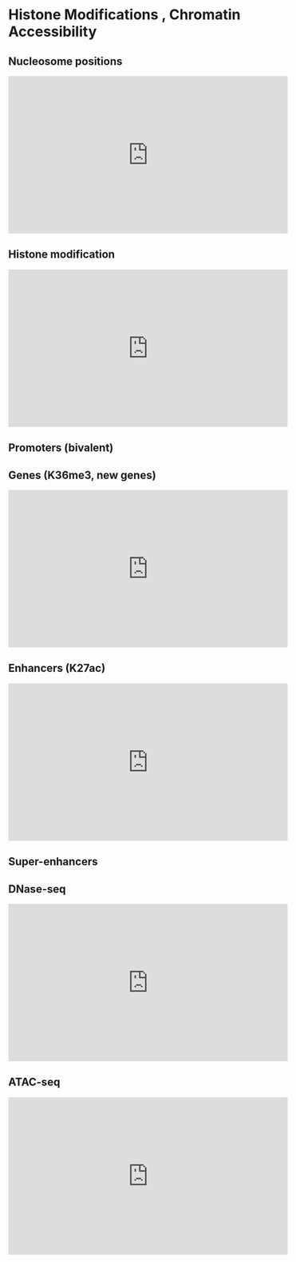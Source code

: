 # Histone Modifications , Chromatin Accessibility {#hist}

## Nucleosome positions

<iframe width="560" height="315" src="https://www.youtube.com/embed/XoWGTkaj8e8" frameborder="0" allow="accelerometer; autoplay; clipboard-write; encrypted-media; gyroscope; picture-in-picture" allowfullscreen></iframe>

## Histone modification

<iframe width="560" height="315" src="https://www.youtube.com/embed/bhO0gXT5McA" frameborder="0" allow="accelerometer; autoplay; clipboard-write; encrypted-media; gyroscope; picture-in-picture" allowfullscreen></iframe>

## Promoters (bivalent)



## Genes (K36me3, new genes)

<iframe width="560" height="315" src="https://www.youtube.com/embed/TTzui063ZYE" frameborder="0" allow="accelerometer; autoplay; clipboard-write; encrypted-media; gyroscope; picture-in-picture" allowfullscreen></iframe>

## Enhancers (K27ac)

<iframe width="560" height="315" src="https://www.youtube.com/embed/UNAUcAojgh4" frameborder="0" allow="accelerometer; autoplay; clipboard-write; encrypted-media; gyroscope; picture-in-picture" allowfullscreen></iframe>

## Super-enhancers



## DNase-seq

<iframe width="560" height="315" src="https://www.youtube.com/embed/gsb4FbsP48Q" frameborder="0" allow="accelerometer; autoplay; clipboard-write; encrypted-media; gyroscope; picture-in-picture" allowfullscreen></iframe>

## ATAC-seq

<iframe width="560" height="315" src="https://www.youtube.com/embed/0SgvSPyYEHo" frameborder="0" allow="accelerometer; autoplay; clipboard-write; encrypted-media; gyroscope; picture-in-picture" allowfullscreen></iframe>
